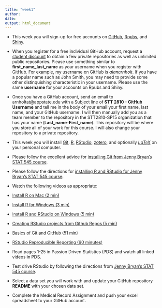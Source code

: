 ```yaml
---
title: "week1"
author: 
date: 
output: html_document
---
```


* This week you will sign-up for free accounts on [GitHub](https://github.com), [Rpubs](https://rpubs.com), and [Shiny](http://www.shinyapps.io). 

* When you register for a free individual GitHub account, request a [student discount](https://education.github.com) to obtain a few private repositories as well as unlimited public repositories.  Please use something similar to **first_name_last_name** as your username when you register with GitHub.  For example, my username on GitHub is *alanarnholt*. If you have a popular name such as John Smith, you may need to provide some other distinquishing characteristic in your username.  Please use the same **username** for your accounts on Rpubs and Shiny. 

* Once you have a GitHub account, send an email to arnholtat@appstate.edu with a Subject line of **STT 2810 - GitHub Username** and tell me in the body of your email your first name, last name, and your GitHub username.  I will then manually add you as a team member to the repository in the STT2810-SP15 organization that has your name (**Last_name-First_name**).  This repository will be where you store all of your work for this course.  I will also change your repository to a private repository.

* This week you will install [Git](http://git-scm.com/downloads), [R](http://cran.r-project.org), [RStudio](http://www.rstudio.com/products/rstudio/download/), [zotero](https://www.zotero.org), and optionally [$LaTeX$](http://www.ctan.org/starter) on your personal computer.

* Please follow the excellent advice for [installing Git from Jenny Bryan's STAT 545 course](http://stat545-ubc.github.io/git01_git-install.html).

* Please follow the directions for [installing R and RStudio for Jenny Bryan's STAT 545 course](http://stat545-ubc.github.io/block000_r-rstudio-install.html).

* Watch the following videos as appropriate:

* [Install R on Mac (2 min)](https://www.youtube.com/watch?v=lJxVRgiX-ik)    
* [Install R for Windows (3 min)](https://www.youtube.com/watch?v=LII6of-5Odw)    
* [Install R and RStudio on Windows (5 min)](https://www.youtube.com/watch?v=eD07NznguA4)         
* [Creating RStudio projects from Github Repos (5 min)](https://www.youtube.com/watch?v=YxZ8J2rqhEM)    
* [Basics of Git and GitHub (51 min)](https://www.youtube.com/watch?v=U8GBXvdmHT4)      
* [RStudio Reproducible Reporting (60 minutes)](https://www.youtube.com/watch?v=U8GBXvdmHT4) 

* Read pages 1-25 in Passion Driven Statistics (PDS) and watch all linked videos in PDS.

* Test drive RStudio by following the directions from [Jenny Bryan's STAT 545 course](http://stat545-ubc.github.io/git05_first-use-git-rstudio.html).

* Select a data set you will work with and update your GitHub repository **README** with your chosen data set.  

* Complete the Medical Record Assignment and push your excel spreadsheet to your GitHub account. 

